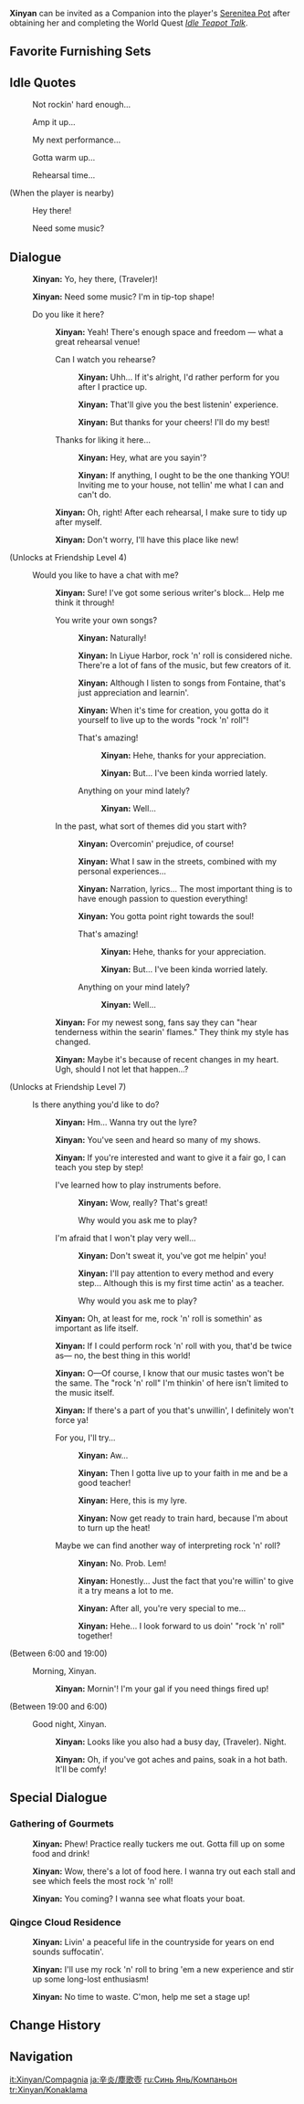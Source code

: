 {{CharacterTabs}}
{{Furnishing Infobox
|title          = Xinyan
|id             = 368131
|image          = Character Xinyan Thumb.png
|category       = Companion
|subcategory    = Companion
|quality        = 4
|adeptal_energy = 300
|load           = 1200
|description    = Character In-Residence
}}
'''Xinyan''' can be invited as a Companion into the player's [[Serenitea Pot]] after obtaining her and completing the World Quest ''[[Idle Teapot Talk]]''.

==Favorite Furnishing Sets==
{{HousingCompanion|favorite}}
{{Companion Favor Table}}

==Idle Quotes==
{{Dialogue start}}
: {{DIcon|Idle}} Not rockin' hard enough...
: {{DIcon|Idle}} Amp it up...
: {{DIcon|Idle}} My next performance...
: {{DIcon|Idle}} Gotta warm up...
: {{DIcon|Idle}} Rehearsal time...

;(When the player is nearby)
: {{DIcon|Idle}} Hey there!
: {{DIcon|Idle}} Need some music?
{{Dialogue end}}

==Dialogue==
{{Dialogue start}}
:{{A|vo xinyan mimitomo hello 01.ogg}} '''Xinyan:''' Yo, hey there, (Traveler)!
:{{A|vo xinyan mimitomo hello 02.ogg}} '''Xinyan:''' Need some music? I'm in tip-top shape!
:{{DIcon}} Do you like it here?
::{{A|vo xinyan mimitomo friendship1 01.ogg}} '''Xinyan:''' Yeah! There's enough space and freedom &mdash; what a great rehearsal venue!
::{{DIcon}} Can I watch you rehearse?
:::{{A|vo xinyan mimitomo friendship1 02a 1.ogg}} '''Xinyan:''' Uhh... If it's alright, I'd rather perform for you after I practice up.
:::{{A|vo xinyan mimitomo friendship1 02a 2.ogg}} '''Xinyan:''' That'll give you the best listenin' experience.
:::{{A|vo xinyan mimitomo friendship1 02a 3.ogg}} '''Xinyan:''' But thanks for your cheers! I'll do my best!
::{{DIcon}} Thanks for liking it here...
:::{{A|vo xinyan mimitomo friendship1 02b 1.ogg}} '''Xinyan:''' Hey, what are you sayin'?
:::{{A|vo xinyan mimitomo friendship1 02b 2.ogg}} '''Xinyan:''' If anything, I ought to be the one thanking YOU! Inviting me to your house, not tellin' me what I can and can't do.
::{{A|vo xinyan mimitomo friendship1 03.ogg}} '''Xinyan:''' Oh, right! After each rehearsal, I make sure to tidy up after myself.
::{{A|vo xinyan mimitomo friendship1 04.ogg}} '''Xinyan:''' Don't worry, I'll have this place like new!
;(Unlocks at Friendship Level 4)
:{{DIcon}} Would you like to have a chat with me?
::{{A|vo xinyan mimitomo friendship2 01.ogg}} '''Xinyan:''' Sure! I've got some serious writer's block... Help me think it through!
::{{DIcon}} You write your own songs?
:::{{A|vo xinyan mimitomo friendship2 02a 1.ogg}} '''Xinyan:''' Naturally!
:::{{A|vo xinyan mimitomo friendship2 02a 2.ogg}} '''Xinyan:''' In Liyue Harbor, rock 'n' roll is considered niche. There're a lot of fans of the music, but few creators of it.
:::{{A|vo xinyan mimitomo friendship2 02a 3.ogg}} '''Xinyan:''' Although I listen to songs from Fontaine, that's just appreciation and learnin'.
:::{{A|vo xinyan mimitomo friendship2 02a 4.ogg}} '''Xinyan:''' When it's time for creation, you gotta do it yourself to live up to the words "rock 'n' roll"!
:::{{DIcon}} That's amazing!
::::{{A|vo xinyan mimitomo friendship2 03.ogg}} '''Xinyan:''' Hehe, thanks for your appreciation.
::::{{A|vo xinyan mimitomo friendship2 04.ogg}} '''Xinyan:''' But... I've been kinda worried lately.
:::{{DIcon}} Anything on your mind lately?
::::{{A|vo xinyan mimitomo friendship2 05.ogg}} '''Xinyan:''' Well...
::{{DIcon}} In the past, what sort of themes did you start with?
:::{{A|vo xinyan mimitomo friendship2 02b 1.ogg}} '''Xinyan:''' Overcomin' prejudice, of course!
:::{{A|vo xinyan mimitomo friendship2 02b 2.ogg}} '''Xinyan:''' What I saw in the streets, combined with my personal experiences...
:::{{A|vo xinyan mimitomo friendship2 02b 3.ogg}} '''Xinyan:''' Narration, lyrics... The most important thing is to have enough passion to question everything!
:::{{A|vo xinyan mimitomo friendship2 02b 4.ogg}} '''Xinyan:''' You gotta point right towards the soul!
:::{{DIcon}} That's amazing!
::::{{A|vo xinyan mimitomo friendship2 03.ogg}} '''Xinyan:''' Hehe, thanks for your appreciation.
::::{{A|vo xinyan mimitomo friendship2 04.ogg}} '''Xinyan:''' But... I've been kinda worried lately.
:::{{DIcon}} Anything on your mind lately?
::::{{A|vo xinyan mimitomo friendship2 05.ogg}} '''Xinyan:''' Well...
::{{A|vo xinyan mimitomo friendship2 06.ogg}} '''Xinyan:''' For my newest song, fans say they can "hear tenderness within the searin' flames." They think my style has changed.
::{{A|vo xinyan mimitomo friendship2 07.ogg}} '''Xinyan:''' Maybe it's because of recent changes in my heart. Ugh, should I not let that happen...?
;(Unlocks at Friendship Level 7)
:{{DIcon}} Is there anything you'd like to do?
::{{A|vo xinyan mimitomo friendship3 01.ogg}} '''Xinyan:''' Hm... Wanna try out the lyre?
::{{A|vo xinyan mimitomo friendship3 02.ogg}} '''Xinyan:''' You've seen and heard so many of my shows.
::{{A|vo xinyan mimitomo friendship3 03.ogg}} '''Xinyan:''' If you're interested and want to give it a fair go, I can teach you step by step!
::{{DIcon}} I've learned how to play instruments before.
:::{{A|vo xinyan mimitomo friendship3 04a.ogg}} '''Xinyan:''' Wow, really? That's great!
:::{{DIcon}} Why would you ask me to play?
::{{DIcon}} I'm afraid that I won't play very well...
:::{{A|vo xinyan mimitomo friendship3 04b 1.ogg}} '''Xinyan:''' Don't sweat it, you've got me helpin' you!
:::{{A|vo xinyan mimitomo friendship3 04b 2.ogg}} '''Xinyan:''' I'll pay attention to every method and every step... Although this is my  first time actin' as a teacher.
:::{{DIcon}} Why would you ask me to play?
::{{A|vo xinyan mimitomo friendship3 05.ogg}} '''Xinyan:''' Oh, at least for me, rock 'n' roll is somethin' as important as life itself.
::{{A|vo xinyan mimitomo friendship3 06.ogg}} '''Xinyan:''' If I could perform rock 'n' roll with you, that'd be twice as&mdash; no, the best thing in this world!
::{{A|vo xinyan mimitomo friendship3 07.ogg}} '''Xinyan:''' O&mdash;Of course, I know that our music tastes won't be the same. The "rock 'n' roll" I'm thinkin' of here isn't limited to the music itself.
::{{A|vo xinyan mimitomo friendship3 08.ogg}} '''Xinyan:''' If there's a part of you that's unwillin', I definitely won't force ya!
::{{DIcon}} For you, I'll try...
:::{{A|vo xinyan mimitomo friendship3 09a 1.ogg}} '''Xinyan:''' Aw...
:::{{A|vo xinyan mimitomo friendship3 09a 2.ogg}} '''Xinyan:''' Then I gotta live up to your faith in me and be a good teacher!
:::{{A|vo xinyan mimitomo friendship3 09a 3.ogg}} '''Xinyan:''' Here, this is my lyre.
:::{{A|vo xinyan mimitomo friendship3 09a 4.ogg}} '''Xinyan:''' Now get ready to train hard, because I'm about to turn up the heat!
::{{DIcon}} Maybe we can find another way of interpreting rock 'n' roll?
:::{{A|vo xinyan mimitomo friendship3 09b 1.ogg}} '''Xinyan:''' No. Prob. Lem!
:::{{A|Vo xinyan mimitomo friendship3 09b 2.ogg}} '''Xinyan:''' Honestly... Just the fact that you're willin' to give it a try means a lot to me.
:::{{A|vo xinyan mimitomo friendship3 09b 3.ogg}} '''Xinyan:''' After all, you're very special to me...
:::{{A|vo xinyan mimitomo friendship3 09b 4.ogg}} '''Xinyan:''' Hehe... I look forward to us doin' "rock 'n' roll" together!
;<nowiki>(Between 6:00 and 19:00)</nowiki>
:{{DIcon}} Morning, Xinyan.
::{{A|vo xinyan mimitomo morning 01.ogg}} '''Xinyan:''' Mornin'! I'm your gal if you need things fired up!
;<nowiki>(Between 19:00 and 6:00)</nowiki>
:{{DIcon}} Good night, Xinyan.
::{{A|vo xinyan mimitomo night 01.ogg}} '''Xinyan:''' Looks like you also had a busy day, (Traveler). Night.
::{{A|vo xinyan mimitomo night 02.ogg}} '''Xinyan:''' Oh, if you've got aches and pains, soak in a hot bath. It'll be comfy!
{{Dialogue end}}

==Special Dialogue==
{{HousingCompanion|special}}

===Gathering of Gourmets===
{{Dialogue start}}
:{{A|vo mimitomo ly xinyan restaurant 01.ogg}} '''Xinyan:''' Phew! Practice really tuckers me out. Gotta fill up on some food and drink!
:{{A|vo mimitomo ly xinyan restaurant 02.ogg}} '''Xinyan:''' Wow, there's a lot of food here. I wanna try out each stall and see which feels the most rock 'n' roll!
:{{A|vo mimitomo ly xinyan restaurant 03.ogg}} '''Xinyan:''' You coming? I wanna see what floats your boat.
{{Dialogue end}}

===Qingce Cloud Residence===
{{Dialogue start}}
:{{A|vo mimitomo ly xinyan village 01.ogg}} '''Xinyan:''' Livin' a peaceful life in the countryside for years on end sounds suffocatin'.
:{{A|vo mimitomo ly xinyan village 02.ogg}} '''Xinyan:''' I'll use my rock 'n' roll to bring 'em a new experience and stir up some long-lost enthusiasm!
:{{A|vo mimitomo ly xinyan village 03.ogg}} '''Xinyan:''' No time to waste. C'mon, help me set a stage up!
{{Dialogue end}}

==Change History==
{{Change History|1.6}}

==Navigation==
{{Furnishing Navbox/Living|Companion}}

[[it:Xinyan/Compagnia]]
[[ja:辛炎/塵歌壺]]
[[ru:Синь Янь/Компаньон]]
[[tr:Xinyan/Konaklama]]